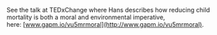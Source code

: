 
See the talk at TEDxChange where Hans describes how reducing child mortality is both a moral and environmental imperative, here: [www.gapm.io/vu5mrmoral](http://www.gapm.io/vu5mrmoral).